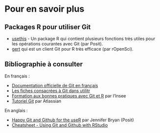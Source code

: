# Pour en savoir plus {.backgroundTitre}

## Packages R pour utiliser Git

- [usethis](https://usethis.r-lib.org/reference/index.html#git-and-github) - Un package R 
qui contient plusieurs fonctions très utiles pour les opérations courantes avec Git (par Posit).  
- [gert](https://docs.ropensci.org/gert/) qui est un client Git pour R très efficace 
(par rOpenSci).  

## Bibliographie à consulter

En français :  

- [Documentation officielle de Git en français](https://git-scm.com/book/fr/v2/D%C3%A9marrage-rapide-Installation-de-Git)  
- [Les fiches consacrées à Git dans utilitr](https://www.book.utilitr.org/)  
- [Formation aux bonnes pratiques avec Git et R](https://inseefrlab.github.io/formation-bonnes-pratiques-git-R/) par l'Insee  
- [Tutoriel Git](https://www.atlassian.com/fr/git/tutorials) par Atlassian  

En anglais :  

- [Happy Git and Github for the useR](https://happygitwithr.com/) par Jennifer Bryan (Posit)  
- [Cheatsheet - Using Git and Github with RStudio](https://rstudio.github.io/cheatsheets/git-github.pdf)  



